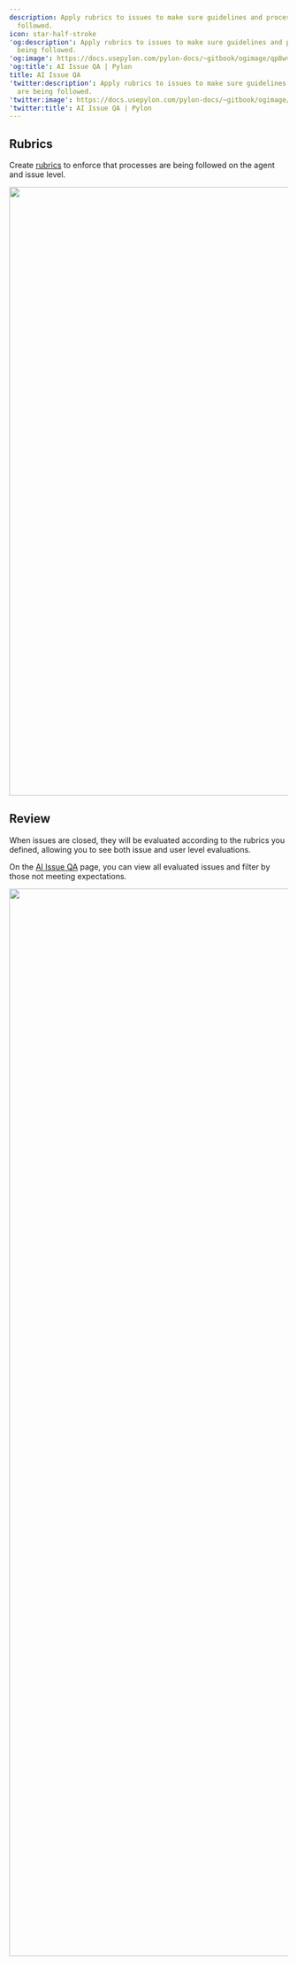 ---
description: Apply rubrics to issues to make sure guidelines and process are being
  followed.
icon: star-half-stroke
'og:description': Apply rubrics to issues to make sure guidelines and process are
  being followed.
'og:image': https://docs.usepylon.com/pylon-docs/~gitbook/ogimage/qp8wv6AIHdkSyaw1L9QE
'og:title': AI Issue QA | Pylon
title: AI Issue QA
'twitter:description': Apply rubrics to issues to make sure guidelines and process
  are being followed.
'twitter:image': https://docs.usepylon.com/pylon-docs/~gitbook/ogimage/qp8wv6AIHdkSyaw1L9QE
'twitter:title': AI Issue QA | Pylon
---
## Rubrics

Create [rubrics](https://app.usepylon.com/settings/ai-controls/qa?tab=rubric) to enforce that processes are being followed on the agent and issue level.

<Frame>
<img alt="" class="block" data-testid="zoom-image" fetchpriority="high" height="1100" sizes="(max-width: 640px) 400px, 768px" src="/images/48d7b753.png" width="1270"/>
</Frame>

## Review

When issues are closed, they will be evaluated according to the rubrics you defined, allowing you to see both issue and user level evaluations.

On the [AI Issue QA](https://app.usepylon.com/settings/ai-controls/qa?tab=issues) page, you can view all evaluated issues and filter by those not meeting expectations.

<Frame>
<img alt="" class="block" data-testid="zoom-image" fetchpriority="low" height="1929" loading="lazy" sizes="(max-width: 640px) 400px, 768px" src="/images/629192ca.png" width="2609"/>
</Frame>
